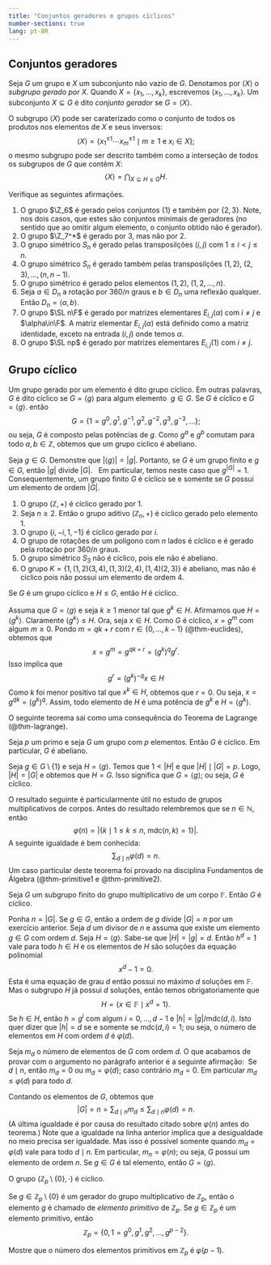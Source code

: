 ```yaml
---
title: "Conjuntos geradores e grupos cíclicos"
number-sections: true
lang: pt-BR
---
```


## Conjuntos geradores

:::{#def-generators}
Seja $G$ um grupo e $X$ um subconjunto não vazio de $G$. Denotamos por $\left<X\right>$ o *subgrupo gerado por $X$*. Quando $X=\{x_1,\ldots,x_k\}$, escrevemos $\left<x_1,\ldots,x_k\right>$. 
Um subconjunto $X\subseteq G$ é dito *conjunto gerador* se $G=\left<X\right>$.
:::

O subgrupo $\left<X\right>$ pode ser caraterizado como o conjunto de todos os produtos nos elementos de $X$ e seus inversos:
$$
\left<X\right>=\left\{x_1^{\pm 1}\cdots x_m^{\pm 1}\mid m\geq 1 \mbox{ e } x_i\in X\right\};
$$
o mesmo subgrupo pode ser descrito também como a interseção de todos os subgrupos de $G$ que contêm $X$:
$$
\left<X\right>=\bigcap_{X\subseteq H\leq G}H.
$$

:::{#exr-sym-gen1}
Verifique as seguintes afirmações. 

1. O grupo $\Z_6$ é gerado pelos conjuntos $\{1\}$ e também por $\{2,3\}$. Note, nos dois casos, que estes 
são conjuntos minimais de geradores (no sentido que ao omitir algum elemento, o conjunto obtido não é gerador). 
2. O grupo $\Z_7^*$ é gerado por $3$, mas não por $2$. 
3. O grupo simétrico $S_n$ é gerado pelas transposilções $(i,j)$ com $1\leq i<j\leq n$. 
4. O grupo simétrico $S_n$ é gerado também pelas transposilções $(1,2)$, $(2,3),\ldots,(n,n-1)$. 
5. O grupo simétrico é gerado pelos elementos $(1,2)$, $(1,2,\ldots,n)$. 
6. Seja $a\in D_n$ a rotação por $360/n$ graus e $b\in D_n$ uma reflexão qualquer. Então $D_n=\left<a,b\right>$. 
6. O grupo $\SL n\F$ é gerado por matrizes elementares $E_{i,j}(\alpha)$ com $i\neq j$ e $\alpha\in\F$. A matriz elementar $E_{i,j}(\alpha)$ 
está  definido como a matriz identidade, exceto na entrada $(i,j)$ onde temos $\alpha$. 
7. O grupo $\SL np$ é gerado por matrizes elementares $E_{i,j}(1)$ com $i\neq j$. 
:::

## Grupo cíclico

:::{#def-cyclic}
Um grupo gerado por um elemento é dito grupo cíclico. Em outras palavras, $G$ é dito cíclico se $G=\left<g\right>$ para algum elemento  $g\in G$. Se $G$ é cíclico e $G=\left<g\right>$. então
$$
G=\{1=g^0,g^1,g^{-1},g^2,g^{-2},g^3,g^{-3},\ldots\};
$$
ou seja, $G$ é composto pelas potências de $g$. Como $g^a$ e $g^b$ comutam para todo $a,b\in\mathbb Z$, obtemos que um grupo cíclico é abeliano.
:::

:::{#exr-cyclic-order}
Seja $g\in G$. Demonstre que $|\left<g\right>|=|g|$. Portanto, se $G$ é um grupo finito e $g\in G$, então $|g|$ divide $|G|$.   Em particular, temos neste caso que $g^{|G|}=1$. Consequentemente, um grupo finito $G$ é cíclico se e somente se $G$ possui um elemento de ordem $|G|$.
:::


:::{#exm-cyclic}
1. O grupo $(\mathbb Z,+)$ é cíclico gerado por $1$.
2. Seja $n\geq 2$. Então o grupo aditivo $(\mathbb Z_n,+)$ é cíclico gerado pelo elemento $1$.
3. O grupo $\{i,-i,1,-1\}$ é cíclico gerado por $i$.
4. O grupo de rotações de um polígono com $n$ lados é cíclico e é gerado pela rotação por $360/n$ graus.
5. O grupo simétrico $S_3$ não é cíclico, pois ele não é abeliano.
6. O grupo $K=\{1,(1,2)(3,4),(1,3)(2,4),(1,4)(2,3)\}$ é abeliano, mas não é cíclico pois não possui um elemento de ordem $4$.
:::

:::{#lem-subgroup-cyclic}
Se $G$ é um grupo cíclico e $H\leq G$, então $H$ é cíclico.
:::

:::{.proof}
Assuma que $G=\left<g\right>$ e seja $k\geq 1$ menor tal que $g^k\in H$. Afirmamos que $H=\left<g^k\right>$. Claramente $\left<g^k\right>\leq H$. Ora, seja $x\in H$. Como $G$ é cíclico, $x=g^m$ com algum $m\geq 0$. Pondo $m=qk+r$ com $r\in\{0,\ldots,k-1\}$ (@thm-euclides), obtemos que 
$$
x=g^m=g^{qk+r}=(g^k)^qg^r.
$$
Isso implica que  
$$
g^r=(g^k)^{-q}x\in H
$$
Como $k$ foi menor positivo tal que $x^k\in H$, obtemos que $r=0$. Ou seja, $x=g^{qk}=(g^k)^q$. Assim, todo elemento de $H$ é uma potência de $g^k$ e $H=\left<g^k\right>$.
:::

O seguinte teorema sai como uma consequência do Teorema de Lagrange (@thm-lagrange).

:::{#thm-prime-cyclic}
Seja $p$ um primo e seja $G$ um grupo com $p$ elementos. Então $G$ é cíclico. Em particular, $G$ é abeliano.
:::

:::{.proof}
Seja $g\in G\setminus\{1\}$ e seja $H=\left<g\right>$. Temos que $1<|H|$ e que $|H|\mid |G|=p$. Logo, $|H|=|G|$ e obtemos que $H=G$. Isso significa que $G=\left<g\right>$; ou seja, $G$ é cíclico.
:::

O resultado seguinte é particularmente útil no estudo de grupos multiplicativos de corpos. Antes do resultado relembremos que se $n\in\mathbb N$, então
$$
\varphi(n)=|\{k\mid 1\leq k\leq n,\ \mbox{mdc}(n,k)=1\}|.
$$
A seguinte igualdade é bem conhecida:
$$
\sum_{d\mid n}\varphi(d)=n. 
$$
Um caso particular deste teorema foi provado na disciplina Fundamentos de Álgebra (@thm-primitive1 e @thm-primitive2).

:::{#thm-field-cyclic}
Seja $G$ um subgrupo finito do grupo multiplicativo de um corpo $\mathbb F$. Então $G$ é cíclico.
:::

:::{.proof}
Ponha $n=|G|$. Se $g\in G$, então a ordem de $g$ divide $|G|=n$ por um exercício anterior. Seja $d$ um divisor de $n$ e assuma que existe um elemento $g\in G$ com ordem $d$. Seja $H=\left<g\right>$. Sabe-se que $|H|=|g|=d$. Então $h^d=1$ vale para todo $h\in H$ e os elementos de $H$ são soluções da equação polinomial
$$
x^d-1=0.
$$
Esta é uma equação de grau $d$ então possui no máximo $d$ soluções em $\mathbb F$. Mas o subgrupo $H$ já possui $d$ soluções, então temos obrigatoriamente que
$$
H=\{x\in \mathbb F\mid x^d=1\}.
$$
Se $h\in H$, então $h=g^i$ com algum $i=0,\ldots,d-1$ e $|h|=|g|/\mbox{mdc}(d,i)$. Isto quer dizer que $|h|=d$ se e somente se $\mbox{mdc}(d,i)=1$; ou seja, o número de elementos em $H$ com ordem $d$ é $\varphi(d)$.

Seja $m_d$ o número de elementos de $G$ com ordem $d$. O que acabamos de provar com o argumento no parágrafo anterior é a seguinte afirmação:  Se $d\mid n$, então $m_d=0$ ou $m_d=\varphi(d)$; caso contrário $m_d=0$. Em particular $m_d\leq\varphi(d)$ para todo $d$.

Contando os elementos de $G$, obtemos que
$$
|G|=n=\sum_{d\mid n}m_d\leq \sum_{d\mid n}\varphi(d)=n.
$$
(A última igualdade é por causa do resultado citado sobre $\varphi(n)$ antes do teorema.) Note que a igualdade na linha anterior implica que a desigualdade no meio precisa ser igualdade. Mas isso é possível somente quando $m_d=\varphi(d)$ vale para todo $d\mid n$. Em particular, $m_n=\varphi(n)$; ou seja, $G$ possui um elemento de ordem $n$. Se $g\in G$ é tal elemento, então $G=\left<g\right>$.
:::

:::{#cor-ff-cylic}
O grupo $(\mathbb Z_p\setminus\{0\},\cdot)$ é cíclico.
:::

:::{#def-ff.primitive}
Se $g\in \mathbb Z_p\setminus\{0\}$ é um gerador do grupo multiplicativo de $\mathbb Z_p$, então o elemento $g$ é chamado de *elemento primitivo* de $\mathbb Z_p$. Se $g\in \mathbb Z_p$ é um elemento primitivo, então
$$
\mathbb Z_p=\{0,1=g^0,g^1,g^2,\ldots,g^{p-2}\}.
$$
:::

:::{#exr-ff-primitives}
Mostre que o número dos elementos primitivos em $\mathbb Z_p$ é $\varphi(p-1)$. 
:::